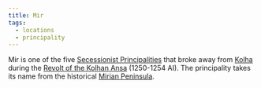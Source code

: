 ```yaml
---
title: Mir
tags:
  - locations
  - principality
---
```


Mir is one of the five
[Secessionist Principalities](../organizations/secessionist-principalities.mdx)
that broke away from [Kolha](./kolha.mdx) during the
[Revolt of the Kolhan Ansa](../events/revolt-of-the-kolhan-ansa.mdx) (1250-1254
AI). The principality takes its name from the historical
[Mirian Peninsula](./mirian-peninsula.mdx).

